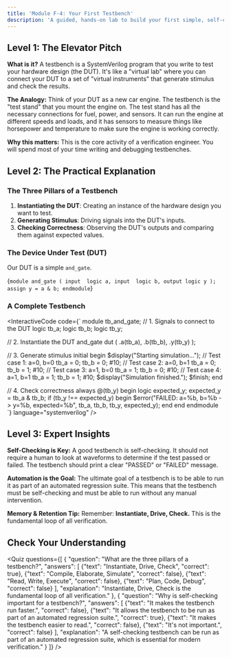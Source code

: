 ```yaml
---
title: 'Module F-4: Your First Testbench'
description: 'A guided, hands-on lab to build your first simple, self-checking SystemVerilog testbench.'
---
```



## Level 1: The Elevator Pitch

**What is it?** A testbench is a SystemVerilog program that you write to test your hardware design (the DUT). It's like a "virtual lab" where you can connect your DUT to a set of "virtual instruments" that generate stimulus and check the results.

**The Analogy:** Think of your DUT as a new car engine. The testbench is the "test stand" that you mount the engine on. The test stand has all the necessary connections for fuel, power, and sensors. It can run the engine at different speeds and loads, and it has sensors to measure things like horsepower and temperature to make sure the engine is working correctly.

**Why this matters:** This is the core activity of a verification engineer. You will spend most of your time writing and debugging testbenches.

## Level 2: The Practical Explanation

### The Three Pillars of a Testbench

1.  **Instantiating the DUT**: Creating an instance of the hardware design you want to test.
2.  **Generating Stimulus**: Driving signals into the DUT's inputs.
3.  **Checking Correctness**: Observing the DUT's outputs and comparing them against expected values.

### The Device Under Test (DUT)

Our DUT is a simple `and_gate`.

<CodeBlock language="systemverilog">{`
module and_gate (
  input  logic a,
  input  logic b,
  output logic y
);
  assign y = a & b;
endmodule
`}</CodeBlock>

### A Complete Testbench

<InteractiveCode
  code={`
module tb_and_gate;
  // 1. Signals to connect to the DUT
  logic tb_a;
  logic tb_b;
  logic tb_y;

  // 2. Instantiate the DUT
  and_gate dut (
    .a(tb_a),
    .b(tb_b),
    .y(tb_y)
  );

  // 3. Generate stimulus
  initial begin
    $display("Starting simulation...");
    // Test case 1: a=0, b=0
    tb_a = 0; tb_b = 0; #10;
    // Test case 2: a=0, b=1
    tb_a = 0; tb_b = 1; #10;
    // Test case 3: a=1, b=0
    tb_a = 1; tb_b = 0; #10;
    // Test case 4: a=1, b=1
    tb_a = 1; tb_b = 1; #10;
    $display("Simulation finished.");
    $finish;
  end

  // 4. Check correctness
  always @(tb_y) begin
    logic expected_y;
    expected_y = tb_a & tb_b;
    if (tb_y !== expected_y) begin
      $error("FAILED: a=%b, b=%b -> y=%b, expected=%b", tb_a, tb_b, tb_y, expected_y);
    end
  end
endmodule
  `}
  language="systemverilog"
/>

## Level 3: Expert Insights

**Self-Checking is Key:** A good testbench is self-checking. It should not require a human to look at waveforms to determine if the test passed or failed. The testbench should print a clear "PASSED" or "FAILED" message.

**Automation is the Goal:** The ultimate goal of a testbench is to be able to run it as part of an automated regression suite. This means that the testbench must be self-checking and must be able to run without any manual intervention.

**Memory & Retention Tip:** Remember: **Instantiate, Drive, Check.** This is the fundamental loop of all verification.

## Check Your Understanding

<Quiz questions={[
    {
      "question": "What are the three pillars of a testbench?",
      "answers": [
        {"text": "Instantiate, Drive, Check", "correct": true},
        {"text": "Compile, Elaborate, Simulate", "correct": false},
        {"text": "Read, Write, Execute", "correct": false},
        {"text": "Plan, Code, Debug", "correct": false}
      ],
      "explanation": "Instantiate, Drive, Check is the fundamental loop of all verification."
    },
    {
      "question": "Why is self-checking important for a testbench?",
      "answers": [
        {"text": "It makes the testbench run faster.", "correct": false},
        {"text": "It allows the testbench to be run as part of an automated regression suite.", "correct": true},
        {"text": "It makes the testbench easier to read.", "correct": false},
        {"text": "It's not important.", "correct": false}
      ],
      "explanation": "A self-checking testbench can be run as part of an automated regression suite, which is essential for modern verification."
    }
  ]} />
